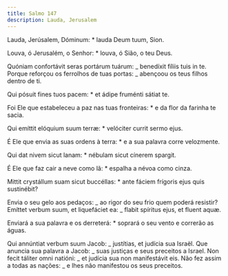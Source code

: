 ```yaml
---
title: Salmo 147
description: Lauda, Jerusalem
---
```


<div class="side-by-side not-content">

Lauda, Jerúsalem, Dóminum: \* lauda Deum tuum, Sion.

Louva, ó Jerusalém, o Senhor: \* louva, ó Sião, o teu Deus.

Quóniam confortávit seras portárum tuárum: _ benedíxit fíliis tuis in te. Porque reforçou os ferrolhos de tuas portas: _ abençoou os teus filhos dentro de ti.

Qui pósuit fines tuos pacem: \* et ádipe fruménti sátiat te.

Foi Ele que estabeleceu a paz nas tuas fronteiras: \* e da flor da farinha te sacia.

Qui emíttit elóquium suum terræ: \* velóciter currit sermo ejus.

É Ele que envia as suas ordens à terra: \* e a sua palavra corre velozmente.

Qui dat nivem sicut lanam: \* nébulam sicut cínerem spargit.

É Ele que faz cair a neve como lã: \* espalha a névoa como cinza.

Mittit crystállum suam sicut buccéllas: \* ante fáciem frígoris ejus quis sustinébit?

Envia o seu gelo aos pedaços: _ ao rigor do seu frio quem poderá resistir? Emíttet verbum suum, et liquefáciet ea: _ flabit spíritus ejus, et fluent aquæ.

Enviará a sua palavra e os derreterá: \* soprará o seu vento e correrão as águas.

Qui annúntiat verbum suum Jacob: _ justítias, et judícia sua Israël. Que anuncia sua palavra a Jacob: _ suas justiças e seus preceitos a Israel. Non fecit táliter omni natióni: _ et judícia sua non manifestávit eis. Não fez assim a todas as nações: _ e lhes não manifestou os seus preceitos.

</div>
